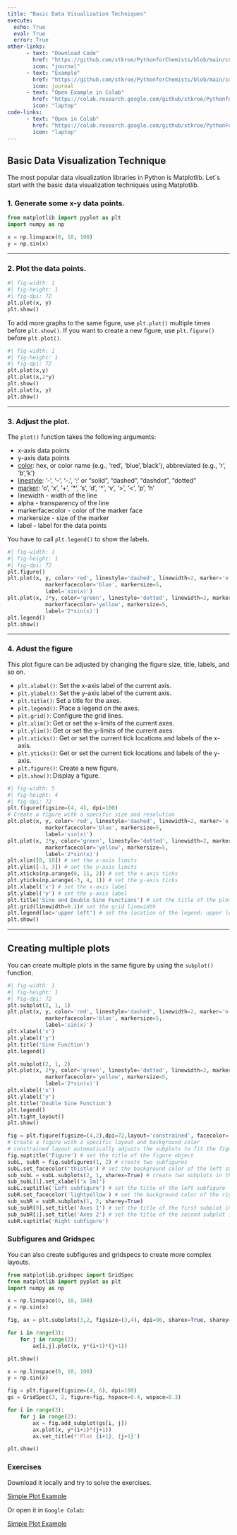 ```yaml
---
title: "Basic Data Visualization Techniques"
execute: 
  echo: True
  eval: True
  error: True
other-links: 
      - text: "Download Code"
        href: "https://github.com/stkroe/PythonforChemists/blob/main/course/notebooks/SimplePlots.ipynb"
        icon: "journal"
      - text: "Example"
        href: "https://github.com/stkroe/PythonforChemists/blob/main/course/examples/SimplePlotExmple.ipynb"
        icon: journal
      - text: "Open Example in Colab"
        href: "https://colab.research.google.com/github/stkroe/PythonforChemists/blob/main/course/examples/SimplePlotExample.ipynb"
        icon: "laptop"
code-links:
      - text: "Open in Colab"
        href: "https://colab.research.google.com/github/stkroe/PythonForChemists/blob/main/course/notebooks/SimplePlot.ipynb"
        icon: "laptop"
---
```



## Basic Data Visualization Technique {.unnumbered}


The most popular data visualization libraries in Python is Matplotlib.
Let`s start with the basic data visualization techniques using Matplotlib.


### 1. Generate some x-y data points. {.unnumbered}

```python
from matplotlib import pyplot as plt
import numpy as np

x = np.linspace(0, 10, 100)
y = np.sin(x)
```

---

### 2. Plot the data points. {.unnumbered}

```python
#| fig-width: 1
#| fig-height: 1
#| fig-dpi: 72
plt.plot(x, y)
plt.show()
```

To add more graphs to the same figure, use `plt.plot()` multiple times before `plt.show()`.
If you want to create a new figure, use `plt.figure()` before `plt.plot()`.

```python
#| fig-width: 1
#| fig-height: 1
#| fig-dpi: 72
plt.plot(x,y)
plt.plot(x,2*y)
plt.show()
plt.plot(x, y)
plt.show()
```

---

### 3. Adjust the plot. {.unnumbered}


The `plot()` function takes the following arguments:

- x-axis data points
- y-axis data points
- [color](https://matplotlib.org/stable/users/explain/colors/colors.html): hex, or color name (e.g., 'red', 'blue','black'), abbreviated (e.g., 'r', 'b','k')
- [linestyle](https://matplotlib.org/stable/gallery/lines_bars_and_markers/linestyles.html): '-', '--', '-.', ':' or "solid", "dashed", "dashdot", "dotted"
- [marker](https://matplotlib.org/stable/api/markers_api.html): 'o', 'x', '+', '*', 's', 'd', '^', 'v', '>', '<', 'p', 'h'
- linewidth - width of the line
- alpha - transparency of the line
- markerfacecolor - color of the marker face
- markersize - size of the marker
- label - label for the data points



You have to call `plt.legend()` to show the labels.

```python
#| fig-width: 1
#| fig-height: 1
#| fig-dpi: 72
plt.figure()
plt.plot(x, y, color='red', linestyle='dashed', linewidth=2, marker='o', 
            markerfacecolor='blue', markersize=5,
            label='sin(x)')
plt.plot(x, 2*y, color='green', linestyle='dotted', linewidth=2, marker='x',
            markerfacecolor='yellow', markersize=5,
            label='2*sin(x)')
plt.legend()
plt.show()
```

---

### 4. Adust the figure {.unnumbered}


This plot figure can be adjusted by changing the figure size, title, labels, and so on.
 
- `plt.xlabel()`: Set the x-axis label of the current axis.
- `plt.ylabel()`: Set the y-axis label of the current axis.
- `plt.title()`: Set a title for the axes.
- `plt.legend()`: Place a legend on the axes.
- `plt.grid()`: Configure the grid lines.
- `plt.xlim()`: Get or set the x-limits of the current axes.
- `plt.ylim()`: Get or set the y-limits of the current axes.
- `plt.xticks()`: Get or set the current tick locations and labels of the x-axis.
- `plt.yticks()`: Get or set the current tick locations and labels of the y-axis.
- `plt.figure()`: Create a new figure.
- `plt.show()`: Display a figure.

```python
#| fig-width: 5
#| fig-height: 4
#| fig-dpi: 72
plt.figure(figsize=(4, 4), dpi=100)
# Create a figure with a specific size and resolution
plt.plot(x, y, color='red', linestyle='dashed', linewidth=2, marker='o', 
            markerfacecolor='blue', markersize=5,
            label='sin(x)')
plt.plot(x, 2*y, color='green', linestyle='dotted', linewidth=2, marker='x',
            markerfacecolor='yellow', markersize=5,
            label='2*sin(x)')
plt.xlim([0, 10]) # set the x-axis limits
plt.ylim([-3, 3]) # set the y-axis limits
plt.xticks(np.arange(0, 11, 2)) # set the x-axis ticks
plt.yticks(np.arange(-3, 4, 1)) # set the y-axis ticks
plt.xlabel('x') # set the x-axis label
plt.ylabel('y') # set the y-axis label
plt.title('Sine and Double Sine Functions') # set the title of the plot
plt.grid(linewidth=0.1)# set the grid linewidth
plt.legend(loc='upper left') # set the location of the legend: upper left, upper right, lower left, lower right
plt.show()
```

---


## Creating multiple plots {.unnumbered}

You can create multiple plots in the same figure by using the `subplot()` function.



```python
#| fig-width: 1
#| fig-height: 1
#| fig-dpi: 72
plt.subplot(2, 1, 1)
plt.plot(x, y, color='red', linestyle='dashed', linewidth=2, marker='o', 
            markerfacecolor='blue', markersize=5,
            label='sin(x)')
plt.xlabel('x')
plt.ylabel('y')
plt.title('Sine Function')
plt.legend()

plt.subplot(2, 1, 2)
plt.plot(x, 2*y, color='green', linestyle='dotted', linewidth=2, marker='x',
            markerfacecolor='yellow', markersize=5,
            label='2*sin(x)')
plt.xlabel('x')
plt.ylabel('y')
plt.title('Double Sine Function')
plt.legend()   
plt.tight_layout()
plt.show()
```

```python
fig = plt.figure(figsize=(4,2),dpi=72,layout='constrained', facecolor='lightskyblue')
# Create a figure with a specific layout and background color
# constrained layout automatically adjusts the subplots to fit the figure
fig.suptitle('Figure') # set the title of the figure object
subL, subR = fig.subfigures(1, 2) # create two subfigures
subL.set_facecolor('thistle') # set the background color of the left subfigure
sub_subL = subL.subplots(2, 1, sharex=True) # create two subplots in the left subfigure
sub_subL[1].set_xlabel('x [m]')
subL.suptitle('Left subfigure') # set the title of the left subfigure
subR.set_facecolor('lightyellow') # set the background color of the right subfigure
sub_subR = subR.subplots(1, 2, sharey=True) 
sub_subR[0].set_title('Axes 1') # set the title of the first subplot in the right subfigure
sub_subR[1].set_title('Axes 2') # set the title of the second subplot in the right subfigure
subR.suptitle('Right subfigure')
```


### Subfigures and Gridspec

You can also create subfigures and gridspecs to create more complex layouts.

```python
from matplotlib.gridspec import GridSpec
from matplotlib import pyplot as plt
import numpy as np

```

```python
x = np.linspace(0, 10, 100)
y = np.sin(x)

fig, ax = plt.subplots(3,2, figsize=(3,4), dpi=96, sharex=True, sharey=True, constrained_layout=True,gridspec_kw={'hspace': 0.5, 'wspace': 0.5})

for i in range(3):
    for j in range(2):
        ax[i,j].plot(x, y*(i+1)*(j+1))

plt.show()

```

```python
x = np.linspace(0, 10, 100)
y = np.sin(x)

fig = plt.figure(figsize=(4, 6), dpi=100)
gs = GridSpec(3, 2, figure=fig, hspace=0.4, wspace=0.3)

for i in range(3):
    for j in range(2):
        ax = fig.add_subplot(gs[i, j])
        ax.plot(x, y*(i+1)*(j+1))
        ax.set_title(f'Plot {i+1}, {j+1}')

plt.show()

```

### Exercises {.unnumbered}
Download it locally and try to solve the exercises. <br>

[Simple Plot Example](https://github.com/stkroe/PythonforChemists/blob/main/course/examples/SimplePlotExmple.ipynb)



Or open it in `Google Colab`:

[Simple Plot Example](https://colab.research.google.com/github/stkroe/PythonforChemists/blob/main/course/examples/SimplePlotExample.ipynb)





<!-- Let`s try to create 4x3 subplots with specific adjustments.

- `plt.subplots(4, 3)`: create 4x3 subplots
- `figsize=(3, 4)`: set the figure size to 3x4 inches
- `sharex=True`: all subplots share the x-axis
- `sharey=True`: all subplots share the y-axis
-  `constraint_layout=True`: automatically adjust the subplot parameters to give the specified padding around the subplots
- `gridspec_kw={'hspace': 0.5, 'wspace': 0.5}`: set the horizontal and vertical space between the subplots to 0.5 inches


Play with the code below to understand the different parameters:


```ojs
//| echo: false

viewof figx = Inputs.range(
  [1, 10], 
  {value: 5, step: 0.5, label: "Figure x-size:"}
)
viewof figy = Inputs.range(
  [1, 10], 
  {value: 5, step: 0.5, label: "Figure y-size:"}
)
viewof constrained = Inputs.select(["True", "False"], {label: "Select an option:"})
viewof dpi = Inputs.range(
  [70, 100], 
  {value:75, step:5 , label: "Dpi:"}
)
viewof space_h = Inputs.range(
  [0.1, 1], 
  {value: 0.5, step: 0.05, label: "horizonatal space:"}
)
viewof space_w = Inputs.range(
  [0.1, 1], 
  {value: 0.5, step: 0.05, label: "width space:"}
)
```

```python
#| edit: False
#| runbutton: True
#| input:
#|   - figx
#|   - figy
#|   - constrained
#|   - dpi
#|   - space_w
#|   - space_h

import matplotlib.pyplot as plt
import numpy as np

x = np.linspace(0, 10, 100)
y = np.sin(x)

fig, ax = plt.subplots(3,2, figsize=(figx,figy), dpi=dpi, sharex=True, sharey=True, constrained_layout=constrained,gridspec_kw={'hspace': space_h, 'wspace': space_w})

for i in range(3):
    for j in range(2):
        ax[i,j].plot(x, y*(i+1)*(j+1))

plt.show()

``` -->








